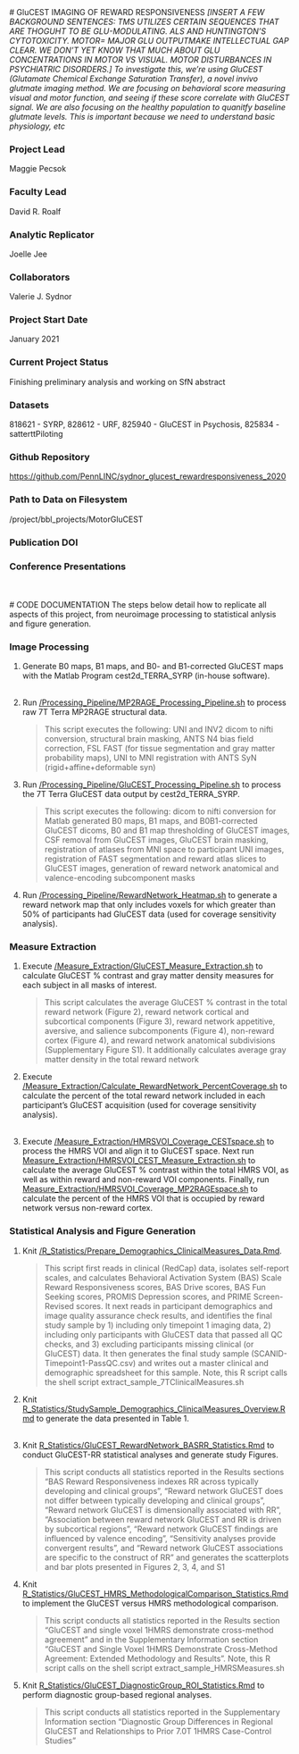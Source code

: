 <br>
<br>
# GluCEST IMAGING OF REWARD RESPONSIVENESS
*[INSERT A FEW BACKGROUND SENTENCES: TMS UTILIZES CERTAIN SEQUENCES THAT ARE THOGUHT TO BE GLU-MODULATING. ALS AND HUNTINGTON'S CYTOTOXICITY. MOTOR= MAJOR GLU OUTPUTMAKE INTELLECTUAL GAP CLEAR. WE DON'T YET KNOW THAT MUCH ABOUT GLU CONCENTRATIONS IN MOTOR VS VISUAL. MOTOR DISTURBANCES IN PSYCHIATRIC DISORDERS.] To investigate this, we're using GluCEST (Glutamate Chemical Exchange Saturation Transfer), a novel invivo glutmate imaging method. We are focusing on behavioral score measuring visual and motor function, and seeing if these score correlate with GluCEST signal. We are also focusing on the healthy population to quanitfy baseline glutmate levels. This is important because we need to understand basic physiology, etc*

### Project Lead
Maggie Pecsok

### Faculty Lead
David R. Roalf

### Analytic Replicator
Joelle Jee 

### Collaborators 
Valerie J. Sydnor

### Project Start Date
January 2021

### Current Project Status
Finishing preliminary analysis and working on SfN abstract

### Datasets
818621 - SYRP, 828612 - URF, 825940 - GluCEST in Psychosis, 825834 - satterttPiloting


### Github Repository
<https://github.com/PennLINC/sydnor_glucest_rewardresponsiveness_2020>

### Path to Data on Filesystem 
/project/bbl_projects/MotorGluCEST

### Publication DOI

### Conference Presentations

<br>
<br>
# CODE DOCUMENTATION
The steps below detail how to replicate all aspects of this project, from neuroimage processing to statistical anlysis and figure generation.

### Image Processing
1. Generate B0 maps, B1 maps, and B0- and B1-corrected GluCEST maps with the Matlab Program cest2d_TERRA_SYRP (in-house software).
<br>
<br>
2. Run [/Processing_Pipeline/MP2RAGE_Processing_Pipeline.sh](https://github.com/PennLINC/sydnor_glucest_rewardresponsiveness_2020/blob/master/Processing_Pipeline/MP2RAGE_Processing_Pipeline.sh) to process raw 7T Terra MP2RAGE structural data.

    > This script executes the following: UNI and INV2 dicom to nifti conversion, structural brain masking, ANTS N4 bias field correction, FSL FAST     (for tissue segmentation and gray matter probability maps), UNI to MNI registration with ANTS SyN (rigid+affine+deformable syn)
<br>
3. Run [/Processing_Pipeline/GluCEST_Processing_Pipeline.sh](https://github.com/PennLINC/sydnor_glucest_rewardresponsiveness_2020/blob/master/Processing_Pipeline/GluCEST_Processing_Pipeline.sh) to process the 7T Terra GluCEST data output by cest2d_TERRA_SYRP.

    > This script executes the following: dicom to nifti conversion for Matlab generated B0 maps, B1 maps, and B0B1-corrected GluCEST dicoms, B0        and B1 map thresholding of GluCEST images, CSF removal from GluCEST images, GluCEST brain masking, registration of atlases from MNI space to        participant UNI images, registration of FAST segmentation and reward atlas slices to GluCEST images, generation of reward network anatomical        and valence-encoding subcomponent masks
<br>
4. Run [/Processing_Pipeline/RewardNetwork_Heatmap.sh](https://github.com/PennLINC/sydnor_glucest_rewardresponsiveness_2020/blob/master/Processing_Pipeline/RewardNetwork_Heatmap.sh) to generate a reward network map that only includes voxels for which greater than 50% of participants had GluCEST data (used for coverage sensitivity analysis).

### Measure Extraction
1. Execute [/Measure_Extraction/GluCEST_Measure_Extraction.sh](https://github.com/PennLINC/sydnor_glucest_rewardresponsiveness_2020/blob/master/Measure_Extraction/GluCEST_Measure_Extraction.sh) to calculate GluCEST % contrast and gray matter density measures for each subject in all masks of interest.

    > This script calculates the average GluCEST % contrast in the total reward network (Figure 2), reward network cortical and subcortical             components (Figure 3), reward network appetitive, aversive, and salience subcomponents (Figure 4), non-reward cortex (Figure 4), and reward         network anatomical subdivisions (Supplementary Figure S1). It additionally calculates average gray matter density in the total reward               network
<br>
2. Execute [/Measure_Extraction/Calculate_RewardNetwork_PercentCoverage.sh](https://github.com/PennLINC/sydnor_glucest_rewardresponsiveness_2020/blob/master/Measure_Extraction/Calculate_RewardNetwork_PercentCoverage.sh) to calculate the percent of the total reward network included in each participant’s GluCEST acquisition (used for coverage sensitivity analysis).
<br>
<br>
3. Execute [/Measure_Extraction/HMRSVOI_Coverage_CESTspace.sh](https://github.com/PennLINC/sydnor_glucest_rewardresponsiveness_2020/blob/master/Measure_Extraction/HMRSVOI_Coverage_CESTspace.sh) to process the HMRS VOI and align it to GluCEST space. Next run [Measure_Extraction/HMRSVOI_CEST_Measure_Extraction.sh](https://github.com/PennLINC/sydnor_glucest_rewardresponsiveness_2020/blob/master/Measure_Extraction/HMRSVOI_CEST_Measure_Extraction.sh) to calculate the average GluCEST % contrast within the total HMRS VOI, as well as within reward and non-reward VOI components. Finally, run [Measure_Extraction/HMRSVOI_Coverage_MP2RAGEspace.sh](https://github.com/PennLINC/sydnor_glucest_rewardresponsiveness_2020/blob/master/Measure_Extraction/HMRSVOI_Coverage_MP2RAGEspace.sh) to calculate the percent of the HMRS VOI that is occupied by reward network versus non-reward cortex.

### Statistical Analysis and Figure Generation 
1. Knit [/R_Statistics/Prepare_Demographics_ClinicalMeasures_Data.Rmd](https://github.com/PennLINC/sydnor_glucest_rewardresponsiveness_2020/blob/master/R_Statistics/Prepare_Demographics_ClinicalMeasures_Data.Rmd).

    > This script first reads in clinical (RedCap) data, isolates self-report scales, and calculates Behavioral Activation System (BAS) Scale           Reward Responsiveness scores, BAS Drive scores, BAS Fun Seeking scores, PROMIS Depression scores, and PRIME Screen-Revised scores. It next         reads in participant demographics and image quality assurance check results, and identifies the final study sample by 1) including only             timepoint 1 imaging data, 2) including only participants with GluCEST data that passed all QC checks, and 3) excluding participants missing         clinical (or GluCEST) data. It then generates the final study sample (SCANID-Timepoint1-PassQC.csv) and writes out a master clinical and           demographic spreadsheet for this sample. Note, this R script calls the shell script extract_sample_7TClinicalMeasures.sh
<br>
2. Knit [R_Statistics/StudySample_Demographics_ClinicalMeasures_Overview.Rmd](https://github.com/PennLINC/sydnor_glucest_rewardresponsiveness_2020/blob/master/R_Statistics/StudySample_Demographics_ClinicalMeasures_Overview.Rmd) to generate the data presented in Table 1.
<br>
<br>
3. Knit [R_Statistics/GluCEST_RewardNetwork_BASRR_Statistics.Rmd](https://github.com/PennLINC/sydnor_glucest_rewardresponsiveness_2020/blob/master/R_Statistics/GluCEST_RewardNetwork_BASRR_Statistics.Rmd) to conduct GluCEST-RR statistical analyses and generate study Figures.

    > This script conducts all statistics reported in the Results sections "BAS Reward Responsiveness indexes RR across typically developing and        clinical groups", "Reward network GluCEST does not differ between typically developing and clinical groups", "Reward network GluCEST is            dimensionally associated with RR", "Association between reward network GluCEST and RR is driven by subcortical regions", "Reward network            GluCEST findings are influenced by valence encoding", "Sensitivity analyses provide convergent results", and "Reward network GluCEST                associations are specific to the construct of RR" and generates the scatterplots and bar plots presented in Figures 2, 3, 4, and S1
<br>
4. Knit [R_Statistics/GluCEST_HMRS_MethodologicalComparison_Statistics.Rmd](https://github.com/PennLINC/sydnor_glucest_rewardresponsiveness_2020/blob/master/R_Statistics/GluCEST_HMRS_MethodologicalComparison_Statistics.Rmd) to implement the GluCEST versus HMRS methodological comparison. 

    > This script conducts all statistics reported in the Results section "GluCEST and single voxel 1HMRS demonstrate cross-method agreement" and       in the Supplementary Information section "GluCEST and Single Voxel 1HMRS Demonstrate Cross-Method Agreement: Extended Methodology and Results".     Note, this R script calls on the shell script extract_sample_HMRSMeasures.sh
<br>
5. Knit [R_Statistics/GluCEST_DiagnosticGroup_ROI_Statistics.Rmd](https://github.com/PennLINC/sydnor_glucest_rewardresponsiveness_2020/blob/master/R_Statistics/GluCEST_DiagnosticGroup_ROI_Statistics.Rmd) to perform diagnostic group-based regional analyses.

    > This script conducts all statistics reported in the Supplementary Information section "Diagnostic Group Differences in Regional GluCEST and       Relationships to Prior 7.0T 1HMRS Case-Control Studies"